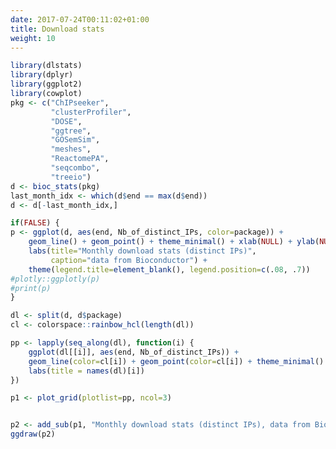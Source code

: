 ```yaml
---
date: 2017-07-24T00:11:02+01:00
title: Download stats
weight: 10
---
```



```r
library(dlstats)
library(dplyr)
library(ggplot2)
library(cowplot)
pkg <- c("ChIPseeker",
         "clusterProfiler",
         "DOSE",
         "ggtree",
         "GOSemSim",
         "meshes",
         "ReactomePA",
         "seqcombo",
         "treeio")
d <- bioc_stats(pkg)
last_month_idx <- which(d$end == max(d$end))
d <- d[-last_month_idx,]

if(FALSE) {
p <- ggplot(d, aes(end, Nb_of_distinct_IPs, color=package)) +
    geom_line() + geom_point() + theme_minimal() + xlab(NULL) + ylab(NULL) +
    labs(title="Monthly download stats (distinct IPs)",
         caption="data from Bioconductor") +
    theme(legend.title=element_blank(), legend.position=c(.08, .7))
#plotly::ggplotly(p)
#print(p)
}

dl <- split(d, d$package)
cl <- colorspace::rainbow_hcl(length(dl))

pp <- lapply(seq_along(dl), function(i) {
    ggplot(dl[[i]], aes(end, Nb_of_distinct_IPs)) +
    geom_line(color=cl[i]) + geom_point(color=cl[i]) + theme_minimal() + xlab(NULL) + ylab(NULL) +
    labs(title = names(dl)[i])
})

p1 <- plot_grid(plotlist=pp, ncol=3)


p2 <- add_sub(p1, "Monthly download stats (distinct IPs), data from Bioconductor", x = .99, hjust = 1)
ggdraw(p2)
```

